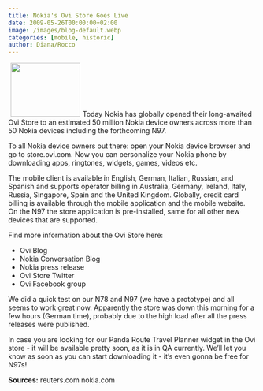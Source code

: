 ```yaml
---
title: Nokia's Ovi Store Goes Live
date: 2009-05-26T00:00:00+02:00
image: /images/blog-default.webp
categories: [mobile, historic]
author: Diana/Rocco
---
```


<div class="entry-content">
<img class="alignleft size-full wp-image-572" style="margin-left: 5px; margin-right: 5px;" title="nokia_ovi" src="http://pavingways.com/wp-content/uploads/nokia_ovi.jpg" alt="" width="141" height="109" />Today Nokia has globally opened their long-awaited Ovi Store to an estimated 50 million Nokia device owners across more than 50 Nokia devices including the forthcoming N97.



To all Nokia device owners out there: open your Nokia device browser and go to store.ovi.com. Now you can personalize your Nokia phone by downloading apps, ringtones, widgets, games, videos etc.



The mobile client is available in English, German, Italian, Russian, and Spanish and supports operator billing in Australia, Germany, Ireland, Italy, Russia, Singapore, Spain and the United Kingdom. Globally, credit card billing is available through the mobile application and the mobile website. On the N97 the store application is pre-installed, same for all other new devices that are supported.



Find more information about the Ovi Store here:<ul>	<li>Ovi Blog</li>	<li>Nokia Conversation Blog</li>	<li>Nokia press release</li>	<li>Ovi Store Twitter</li>	<li>Ovi Facebook group</li></ul>

We did a quick test on our N78 and N97 (we have a prototype) and all seems to work great now. Apparently the store was down this morning for a few hours (German time), probably due to the high load after all the press releases were published.



In case you are looking for our Panda Route Travel Planner widget in the Ovi store - it will be available pretty soon, as it is in QA currently. We’ll let you know as soon as you can start downloading it - it’s even gonna be free for N97s!

**Sources:** reuters.comnokia.com
</div>

